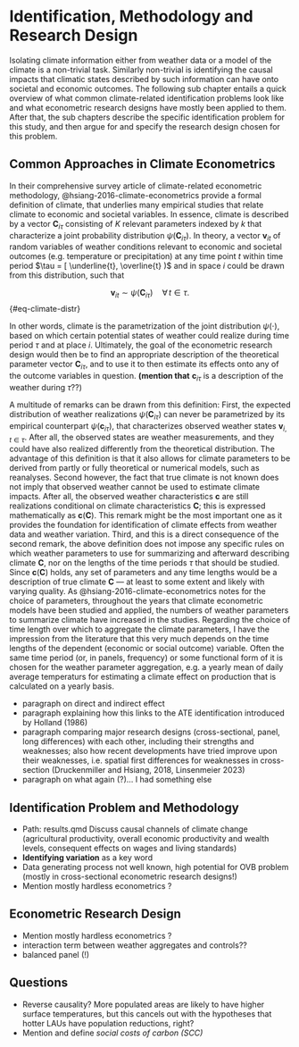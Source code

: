 # Identification, Methodology and Research Design

Isolating climate information either from weather data or a model of the climate is a non-trivial task.
Similarly non-trivial is identifying the causal impacts that climatic states described by such information can have onto societal and economic outcomes.
The following sub chapter entails a quick overview of what common climate-related identification problems look like and what econometric research designs have mostly been applied to them.
After that, the sub chapters describe the specific identification problem for this study, and then argue for and specify the research design chosen for this problem.

## Common Approaches in Climate Econometrics

In their comprehensive survey article of climate-related econometric methodology, @hsiang-2016-climate-econometrics provide a formal definition of climate, that underlies many empirical studies that relate climate to economic and societal variables.
In essence, climate is described by a vector $\mathbf{C}_{i \tau}$ consisting of $K$ relevant parameters indexed by $k$ that characterize a joint probability distribution $\psi ( \mathbf{C}_{i \tau} )$.
In theory, a vector $\mathbf{v}_{it}$ of random variables of weather conditions relevant to economic and societal outcomes (e.g. temperature or precipitation) at any time point $t$ within time period $\tau = [ \underline{t}, \overline{t} )$ and in space $i$ could be drawn from this distribution, such that

$$
\mathbf{v}_{it} \sim \psi ( \mathbf{C}_{i \tau} ) \quad \forall \, t \in \tau .
$$ {#eq-climate-distr}

In other words, climate is the parametrization of the joint distribution $\psi ( \cdot )$, based on which certain potential states of weather could realize during time period $\tau$ and at place $i$.
Ultimately, the goal of the econometric research design would then be to find an appropriate description of the theoretical parameter vector $\mathbf{C}_{i \tau}$, and to use it to then estimate its effects onto any of the outcome variables in question.
**(mention that** $\mathbf{c}_{i \tau}$ is a description of the weather during $\tau$??)

A multitude of remarks can be drawn from this definition: First, the expected distribution of weather realizations $\psi ( \mathbf{C}_{i \tau} )$ can never be parametrized by its empirical counterpart $\psi ( \mathbf{c}_{i \tau} )$, that characterizes observed weather states $\mathbf{v}_{i, t \in \tau}$.
After all, the observed states are weather measurements, and they could have also realized differently from the theoretical distribution.
The advantage of this definition is that it also allows for climate parameters to be derived from partly or fully theoretical or numerical models, such as reanalyses.
Second however, the fact that true climate is not known does not imply that observed weather cannot be used to estimate climate impacts.
After all, the observed weather characteristics $\mathbf{c}$ are still realizations conditional on climate characteristics $\mathbf{C}$; this is expressed mathematically as $\mathbf{c} ( \mathbf{C} )$.
This remark might be the most important one as it provides the foundation for identification of climate effects from weather data and weather variation.
Third, and this is a direct consequence of the second remark, the above definition does not impose any specific rules on which weather parameters to use for summarizing and afterward describing climate $\mathbf{C}$, nor on the lengths of the time periods $\tau$ that should be studied.
Since $\mathbf{c} ( \mathbf{C} )$ holds, any set of parameters and any time lengths would be a description of true climate $\mathbf{C}$ --- at least to some extent and likely with varying quality.
As @hsiang-2016-climate-econometrics notes for the choice of parameters, throughout the years that climate econometric models have been studied and applied, the numbers of weather parameters to summarize climate have increased in the studies.
Regarding the choice of time length over which to aggregate the climate parameters, I have the impression from the literature that this very much depends on the time lengths of the dependent (economic or social outcome) variable.
Often the same time period (or, in panels, frequency) or some functional form of it is chosen for the weather parameter aggregation, e.g. a yearly mean of daily average temperaturs for estimating a climate effect on production that is calculated on a yearly basis.

-   paragraph on direct and indirect effect
-   paragraph explaining how this links to the ATE identification introduced by Holland (1986)
-   paragraph comparing major research designs (cross-sectional, panel, long differences) with each other, including their strengths and weaknesses; also how recent developments have tried improve upon their weaknesses, i.e. spatial first differences for weaknesses in cross-section (Druckenmiller and Hsiang, 2018, Linsenmeier 2023)
-   paragraph on what again (?)... I had something else

## Identification Problem and Methodology

-   Path: results.qmd Discuss causal channels of climate change (agricultural productivity, overall economic productivity and wealth levels, consequent effects on wages and living standards)
-   **Identifying variation** as a key word
-   Data generating process not well known, high potential for OVB problem (mostly in cross-sectional econometric research designs!)
-   Mention mostly hardless econometrics ?

## Econometric Research Design

-   Mention mostly hardless econometrics ?
-   interaction term between weather aggregates and controls??
-   balanced panel (!)

## Questions

-   Reverse causality? More populated areas are likely to have higher surface temperatures, but this cancels out with the hypotheses that hotter LAUs have population reductions, right?
-   Mention and define *social costs of carbon (SCC)*

